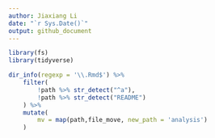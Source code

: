 ```yaml
---
author: Jiaxiang Li
date: "`r Sys.Date()`"
output: github_document
---
```


```r
library(fs)
library(tidyverse)
```

```r
dir_info(regexp = '\\.Rmd$') %>% 
    filter(
        !path %>% str_detect("^a"),
        !path %>% str_detect("README")
    ) %>% 
    mutate(
        mv = map(path,file_move, new_path = 'analysis')
    )
```
